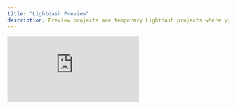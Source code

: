 ```yaml
---
title: "Lightdash Preview"
description: Preview projects are temporary Lightdash projects where you can safely experiment with your metrics, dimensions and charts without affecting your production project.
---
```


<iframe src="https://www.loom.com/embed/fddc9adab0694f60a85d0a48d67469be" frameborder="0" webkitallowfullscreen mozallowfullscreen allowfullscreen style={{ width: '100%', height: '400px' }} />

Preview projects will copy all spaces/charts/dashboards into your new preview project, so you can test the content and also run [validation](/guides/cli/how-to-use-lightdash-validate). This is only copied on preview creation, you can't sync the content afterwards.

### Run `lightdash preview` from inside your project

```bash
# This will create a preview and will wait until you press a key to delete the preview project
lightdash preview
```

or

```bash
# This will create a preview and exit, you will have to run lightdash stop-preview to delete it
lightdash start-preview
```

Then `cmd` + `click` to open the preview link from your terminal. Once you're in Lightdash go to `Explore` --> `Tables`, then click on the model(s) you just updated to see your changes and play around with them.

**Problems with credentials?**

When you create preview projects, Lightdash will use the same warehouse connection settings you have in your`profiles.yml` file for your current dbt project. This can be a problem if you're using a local database that your laptop can reach but your Lightdash instance cannot.

## Set up developer previews on your pull requests

If you've connected Lightdash to GitHub, you can setup a `github action` and get Lightdash to create new dynamic `preview` projects automatically when a new `pull request` is created, and it will automatically delete the `preview` project when the `pull request` is closed or merged.

### Step 1: add the credentials to Github secrets

If you haven't already set up a GitHub action for Lightdash, you'll need to add some secrets to GitHub. If you already have a GitHub action for Lightdash, then you can use the same Lightdash secrets you created for your other action.

We are going to add some secrets and config to GitHub actions, but you don't want those to be public, so the best way to do this is to add them as secrets on Github.

<Info>
  If you already have a GitHub action for Lightdash, then you can use the same Lightdash secrets you created for your other action.
</Info>

Go to your repo, click on `Settings` , on the left sidebar, click on `Secrets` under `Security`. Now click on the `New repository secret`

<Frame>
  <img src="/images/guides/cli/github-secrets-fc35152c7ebb768974b385a0e2601dc5.jpg" alt="" />
</Frame>

We need to add the following secrets:

##### `LIGHTDASH_API_KEY`

Create a new personal access token, by going to `Settings` > `Personal Access Tokens`. This is the token you'll put in for `LIGHTDASH_API_KEY`.

<Frame>
  <img src="/images/guides/cli/personal-access-token-9ed8a8c2b16edc5ee745c4909d4093d3.png" alt="" />
</Frame>

##### `LIGHTDASH_PROJECT`

The UUID for your project. For example, if your URL looks like [`https://eu1.lightdash.cloud/projects/3538ab33-dc90-aabb-bc00-e50bba3a5f69/tables`](https://eu1.lightdash.cloud/projects/3538ab33-dc90-aabb-bc00-e50bba3a5f69/tables), then `3538ab33-dc90-45f0-aabb-e50bba3a5f69` is your `LIGHTDASH_PROJECT`

##### `LIGHTDASH_URL`

This is either [`https://eu1.lightdash.cloud`](https://eu1.lightdash.cloud) or [`https://app.lightdash.cloud`](https://app.lightdash.cloud) for Lightdash Cloud users (check the URL to your Lightdash project). If you self-host, this should be your own custom domain.

##### `DBT_PROFILES`

Some tips for this bit:

* You might be able to copy a bunch of the information from your local `profiles.yml` file. You can see what's in there by typing `cat ~/.dbt/profiles.yml` in your terminal.

* If you have a separate `prod` and `dev` profile, you probably want to use the information from your `prod` profile for your GitHub action.

* If you want to have different connection settings depending on the user that opened the pull request (dev profiles), then [check out this guide](/guides/cli/how-to-use-lightdash-preview#how-to-use-the-developer-credentials-in-your-preview-project).

Find your data warehouse from the list below to get a profiles.yml file template. Fill out this template, and this is your `DBT_PROFILES` secret.

<AccordionGroup>
  <Accordion title="BigQuery">
    BigQuery OAuth:

    Step 1: create a secret called `GOOGLE_APPLICATION_CREDENTIALS`

    Add the service account credentials (the JSON file) that you want to use for your GitHub action. It should look something like this:

    ```json
    {
      "type": "service_account",
      "project_id": "jaffle_shop",
      "private_key_id": "12345",
      "private_key": "-----BEGIN PRIVATE KEY----- ... -----END PRIVATE KEY-----\n",
      "client_email": "jaffle_shop@jaffle_shop.iam.gserviceaccount.com",
      "client_id": "12345",
      "auth_uri": "https://accounts.google.com/o/oauth2/auth",
      "token_uri": "https://oauth2.googleapis.com/token",
      "auth_provider_x509_cert_url": "https://www.googleapis.com/oauth2/v1/certs",
      "client_x509_cert_url": "https://www.googleapis.com/robot/v1/metadata/x509/jaffle_shop"
    }
    ```

    Step 2: create another secret called `DBT_PROFILES`

    Copy-paste this template into the secret and fill out the details.

    This will always use this project connection in your GitHub actions. If you want your preview projects to have different connection settings depending on the user that opened the pull request (dev profiles), then see what you need to add to your secret [in this guide](/guides/cli/how-to-use-lightdash-preview#how-to-use-the-developer-credentials-in-your-preview-project).

    ```yaml
    [my-bigquery-db]: # this is the name of your project
      target: dev
      outputs:
        dev:
          type: bigquery
          method: oauth
          keyfile: keyfile.json # no need to change this! We'll automatically use the keyfile you created in the last step.
          project: [GCP project id]
          dataset: [the name of your dbt dataset]
    ```

    More info in dbt's profiles docs: [https://docs.getdbt.com/reference/warehouse-profiles/bigquery-profile#service-account-file](https://docs.getdbt.com/reference/warehouse-profiles/bigquery-profile#service-account-file)
  </Accordion>

  <Accordion title="Postgres">
    Postgres profile configuration:

    ```yaml
    company-name:
      target: dev
      outputs:
        dev:
          type: postgres
          host: [hostname]
          user: [username]
          password: [password]
          port: [port]
          dbname: [database name]
          schema: [dbt schema]
          threads: [1 or more]
          keepalives_idle: 0
          connect_timeout: 10
          retries: 1
    ```

    More info in dbt's profiles docs: [https://docs.getdbt.com/reference/warehouse-profiles/postgres-profile#profile-configuration](https://docs.getdbt.com/reference/warehouse-profiles/postgres-profile#profile-configuration)

    This will always use this project connection in your GitHub actions. If you want your preview projects to have different connection settings depending on the user that opened the pull request (dev profiles), then see what you need to add to your secret [in this guide](/guides/cli/how-to-use-lightdash-preview#how-to-use-the-developer-credentials-in-your-preview-project).
  </Accordion>

  <Accordion title="Redshift">
    Redshift password-based authentication:

    ```yaml
    company-name:
      target: dev
      outputs:
        dev:
          type: redshift
          host: [hostname.region.redshift.amazonaws.com]
          user: [username]
          password: [password]
          port: 5439
          dbname: analytics
          schema: analytics
          threads: 4
          keepalives_idle: 240
          connect_timeout: 10
          ra3_node: true # enables cross-database sources
    ```

    More info in dbt's profiles docs: [https://docs.getdbt.com/reference/warehouse-profiles/redshift-profile#password-based-authentication](https://docs.getdbt.com/reference/warehouse-profiles/redshift-profile#password-based-authentication)

    This will always use this project connection in your GitHub actions. If you want your preview projects to have different connection settings depending on the user that opened the pull request (dev profiles), then see what you need to add to your secret [in this guide](/guides/cli/how-to-use-lightdash-preview#how-to-use-the-developer-credentials-in-your-preview-project).
  </Accordion>

  <Accordion title="Snowflake">
    User / Password authentication:

    ```yaml
    my-snowflake-db:
      target: dev
      outputs:
        dev:
          type: snowflake
          account: [account id]

          # User/password auth
          user: [username]
          password: [password]

          role: [user role]
          database: [database name]
          warehouse: [warehouse name]
          schema: [dbt schema]
          threads: [1 or more]
          client_session_keep_alive: False
          query_tag: [anything]
    ```

    More info in dbt's profiles docs: [https://docs.getdbt.com/reference/warehouse-profiles/snowflake-profile#user--password-authentication](https://docs.getdbt.com/reference/warehouse-profiles/snowflake-profile#user--password-authentication)

    This will always use this project connection in your GitHub actions. If you want your preview projects to have different connection settings depending on the user that opened the pull request (dev profiles), then see what you need to add to your secret [in this guide](/guides/cli/how-to-use-lightdash-preview#how-to-use-the-developer-credentials-in-your-preview-project).
  </Accordion>

  <Accordion title="DataBricks">
    Set up a DataBricks target:

    ```yaml
    your_profile_name:
      target: dev
      outputs:
        dev:
          type: databricks
          catalog:
            [
              optional catalog name,
              if you are using Unity Catalog,
              only available in dbt-databricks>=1.1.1,
            ]
          schema: [schema name]
          host: [yourorg.databrickshost.com]
          http_path: [/sql/your/http/path]
          token: [dapiXXXXXXXXXXXXXXXXXXXXXXX] # Personal Access Token (PAT)
          threads: [1 or more]
    ```

    More info in dbt's profiles docs: [https://docs.getdbt.com/reference/warehouse-profiles/bigquery-profile#service-account-json](https://docs.getdbt.com/reference/warehouse-profiles/bigquery-profile#service-account-json)

    This will always use this project connection in your GitHub actions. If you want your preview projects to have different connection settings depending on the user that opened the pull request (dev profiles), then see what you need to add to your secret [in this guide](/guides/cli/how-to-use-lightdash-preview#how-to-use-the-developer-credentials-in-your-preview-project).
  </Accordion>
</AccordionGroup>

### Step 2: Create start-preview.yml and close-preview.yml workflows in Github

Go to your repo, click on `Actions` menu, and click on `Configure`

![Github actions page](/images/guides/cli/github-actions-f74f88aa1b1413a111be7dbf16d65d53.png)

Now copy [this start-preview.yml file](https://github.com/lightdash/cli-actions/blob/main/start-preview.yml) from our [cli-actions](https://github.com/lightdash/cli-actions) repo

And save by clicking on `Start commit`

Do the same with [this close-preview.yml file](https://github.com/lightdash/cli-actions/blob/main/close-preview.yml).

### You're done!

Everytime you create a new `pull request` , a new `preview` project with your `branch` name will be created on your organization. Everytime you make a change to that branch, the preview environment will get updated. Once you close or merge your `pull request`, the `preview` project will get deleted.

You can see the log on `Github actions` page

![Github actions stop preview](/images/guides/cli/github-actions-stop-3e0499fdef89b6723e6c17f80553cdaa.png)

## How to use the developer credentials in your preview project

When developing in dbt, you typically have a different set of credentials and dataset/schema than when you are running in production. Here are two options on how to set them up based on the developer that opened the Pull Request.

<Info>
  If you use dbt cloud IDE to create commits and pull requests you need a few extra steps. We need to add a step in the GitHub action to fetch the user that created the pull request.

  ```yaml
  - uses: actions/github-script@v6
    id: get_pr_creator
    with:
      script: |
        return (
          await github.rest.repos.listPullRequestsAssociatedWithCommit({
            commit_sha: context.sha,
            owner: context.repo.owner,
            repo: context.repo.repo,
          })
        ).data[0].user.login;
      result-encoding: string

  ```

  When copying the following templates, you should replace `${{ github.actor }}` with `${{steps.get_pr_creator.outputs.result}}`.
</Info>

### Using profile targets

Update your `DBT_PROFILES` to have 1 target per developer. The target name should be their GitHub username.

```yaml
jaffle_shop:
  target: prod
  outputs:
    prod:
      type: bigquery
      method: oauth
      keyfile: keyfile.json
      project: jaffle-shop
      dataset: prod
    katie: # example developer 1, should be GitHub username
      type: bigquery
      method: oauth
      keyfile: keyfile.json
      project: jaffle-shop
      dataset: dbt_katie
    jose: # example developer 2
      type: bigquery
      method: oauth
      keyfile: keyfile.json
      project: jaffle-shop
      dataset: dbt_jose
```

Then, update your GitHub action to use the username as the `--target` flag for the `lightdash start-preview` command.

```yaml
run: lightdash start-preview --project-dir "$PROJECT_DIR" --profiles-dir . --name ${GITHUB_REF##*/} --target ${{ github.actor }}
```

### Using github environments

Setup a [GitHub environment](https://docs.github.com/en/actions/deployment/targeting-different-environments/using-environments-for-deployment) for each developer where the secrets are specifically for them. The environment name should be their GitHub username. Then, update your GitHub action to use the username as the environment.

```yaml
jobs:
  preview:
    runs-on: ubuntu-latest
    environment: ${{ github.actor }}
```

## How to use the dbt cloud schema in your preview project

If you are using a [continuous integration job in dbt cloud](https://docs.getdbt.com/docs/deploy/ci-jobs), you can use the schema that is created by dbt cloud (`dbt_cloud_pr_<job_id>_<pr_id>`) for your preview project.

First we need to add an environment variable to your profile.yml file that will be used by dbt to connect to the correct schema.

```yaml
schema: "{{ env_var('DBT_SCHEMA') }}"
```

If you are using BigQuery, it should be `dataset` instead of `schema`.

Then we need to add a step in the GitHub action to fetch the pull request id.

```yaml
- uses: actions/github-script@v6
  id: pr_id
  with:
    script: |
      if (context.issue.number) {
        // Return issue number if present
        return context.issue.number;
      } else {
        // Otherwise return issue number from commit
        return (
          await github.rest.repos.listPullRequestsAssociatedWithCommit({
            commit_sha: context.sha,
            owner: context.repo.owner,
            repo: context.repo.repo,
          })
        ).data[0].number;
      }
    result-encoding: string
```

After that we need to add a new env variable to the step "Lightdash CLI start preview" which is the schema that dbt cloud will use.

Note that in this example we assume the job id is `1234`. You will need to replace this with the actual job id.

```yaml
env:
  # ... keep existing env variables
  DBT_SCHEMA: 'dbt_cloud_pr_1234_${{steps.pr_id.outputs.result}}'
```

Now dbt will use the correct schema when running in the preview environment.